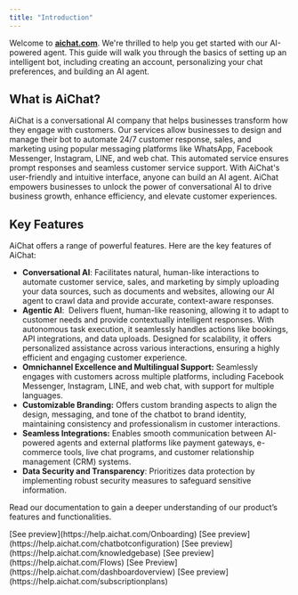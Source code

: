 ```yaml
---
title: "Introduction"
---
```


Welcome to [**aichat.com**](http://aichat.com). We're thrilled to help you get started with our AI-powered agent. This guide will walk you through the basics of setting up an intelligent bot, including creating an account, personalizing your chat preferences, and building an AI agent.

## What is AiChat?

AiChat is a conversational AI company that helps businesses transform how they engage with customers. Our services allow businesses to design and manage their bot to automate 24/7 customer response, sales, and marketing using popular messaging platforms like WhatsApp, Facebook Messenger, Instagram, LINE, and web chat. This automated service ensures prompt responses and seamless customer service support. With AiChat's user-friendly and intuitive interface, anyone can build an AI agent. AiChat empowers businesses to unlock the power of conversational AI to drive business growth, enhance efficiency, and elevate customer experiences. 

## Key Features

AiChat offers a range of powerful features. Here are the key features of AiChat:

- **Conversational AI**: Facilitates natural, human-like interactions to automate customer service, sales, and marketing by simply uploading your data sources, such as documents and websites, allowing our AI agent to crawl data and provide accurate, context-aware responses.
- **Agentic AI**:  Delivers fluent, human-like reasoning, allowing it to adapt to customer needs and provide contextually intelligent responses. With autonomous task execution, it seamlessly handles actions like bookings, API integrations, and data uploads. Designed for scalability, it offers personalized assistance across various interactions, ensuring a highly efficient and engaging customer experience.
- **Omnichannel Excellence and Multilingual Support:** Seamlessly engages with customers across multiple platforms, including Facebook Messenger, Instagram, LINE, and web chat, with support for multiple languages.
- **Customizable Branding:** Offers custom branding aspects to align the design, messaging, and tone of the chatbot to brand identity, maintaining consistency and professionalism in customer interactions.
- **Seamless Integrations:** Enables smooth communication between AI-powered agents and external platforms like payment gateways, e-commerce tools, live chat programs, and customer relationship management (CRM) systems.
- **Data Security and Transparency**: Prioritizes data protection by implementing robust security measures to safeguard sensitive information.

Read our documentation to gain a deeper understanding of our product’s features and functionalities.

<CardGroup cols="2">
  <Card title="Onboarding" icon="notes">
    [See preview](https://help.aichat.com/Onboarding)
  </Card>
  <Card title="Chatbot Configuration" icon="robot">
    [See preview](https://help.aichat.com/chatbotconfiguration)
  </Card>
  <Card title="Knowledge Base" icon="message">
    [See preview](https://help.aichat.com/knowledgebase)
  </Card>
  <Card title="Customized Conversation Flows" icon="workflow">
    [See preview](https://help.aichat.com/Flows)
  </Card>  
  <Card title="Dashboard Overview Analytics" icon="chart-column">
    [See Preview](https://help.aichat.com/dashboardoverview)
  </Card>
  <Card title="Billing & Subscription" icon="credit-card">
    [See preview](https://help.aichat.com/subscriptionplans)
  </Card>
</CardGroup>